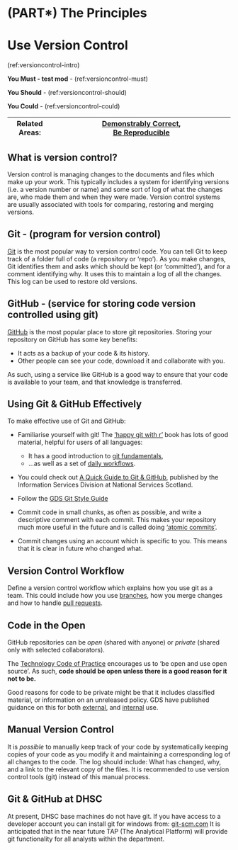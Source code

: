 # (PART\*) The Principles {-}
# Use Version Control {#version_control}

(ref:versioncontrol-intro)

**You Must - test mod** - (ref:versioncontrol-must) 

**You Should** - (ref:versioncontrol-should)

**You Could** - (ref:versioncontrol-could)

|Related Areas: 	| [Demonstrably Correct](#demonstrably_correct), <br> [Be Reproducible](#reproducible) |
|---------------	|------------------------------------------------------------|

## What is version control? {#what_is_vc}
Version control is managing changes to the documents and files which make up your work. 
This typically includes a system for identifying versions (i.e. a version number or name) 
and some sort of log of what the changes are, who made them and when they were made.
Version control systems are usually associated with tools for comparing, restoring and merging versions.

## Git - (program for version control) {#git}
[Git](https://en.wikipedia.org/wiki/Git) is the most popular way to version control code. You can tell Git to keep track of a folder full of code (a repository or 'repo'). As you make changes, Git identifies them and asks which should be kept (or 'committed'), and for a comment identifying why. It uses this to maintain a log of all the changes. This log can be used to restore old versions.

## GitHub - (service for storing code version controlled using git) {#github}
[GitHub](https://github.com/) is the most popular place to store git repositories. Storing your repository on GitHub has some key benefits:

* It acts as a backup of your code & its history.
* Other people can see your code, download it and collaborate with you.

As such, using a service like GitHub is a good way to ensure that your code is available to your team, and that knowledge is transferred.

## Using Git & GitHub Effectively {#effective_vc}
To make effective use of Git and GitHub:

* Familiarise yourself with git! The ['happy git with r'](https://happygitwithr.com/) book has lots of good material, helpful for users of all languages: 

    * It has a good introduction to [git fundamentals](https://happygitwithr.com/git-intro.html), 
    * ...as well as a set of [daily workflows](https://happygitwithr.com/workflows-intro.html). 
    
* You could check out [A Quick Guide to Git & GitHub](https://nhs-nss-transforming-publications.github.io/git-guide/), published by the  Information Services Division at National Services Scotland.
  

* Follow the [GDS Git Style Guide](https://gds-way.cloudapps.digital/standards/git.html)

* Commit code in small chunks, as often as possible, and write a descriptive comment with each commit. This makes your repository much more useful in the future and is called doing ['atomic commits'](https://seesparkbox.com/foundry/atomic_commits_with_git).

* Commit changes using an account which is specific to you. This means that it is clear in future who changed what.

## Version Control Workflow {#workflow_vc}
Define a version control workflow which explains how you use git as a team. This could include how you use [branches](https://git-scm.com/book/en/v2/Git-Branching-Branches-in-a-Nutshell), how you merge changes and how to handle [pull requests](https://help.github.com/en/articles/about-pull-requests).


## Code in the Open
GitHub repositories can be *open* (shared with anyone) or *private* (shared only with selected collaborators).

The [Technology Code of Practice](https://www.gov.uk/government/publications/technology-code-of-practice/technology-code-of-practice#be-open-and-use-open-source) encourages us to 'be open and use open source'. As such, **code should be open unless there is a good reason for it not to be.**

Good reasons for code to be private might be that it includes classified material, or information on an unreleased policy. GDS have published guidance on this for both [external](https://www.gov.uk/government/publications/open-source-guidance/when-code-should-be-open-or-closed), and [internal](https://gds-way.cloudapps.digital/standards/publish-opensource-code.html) use.

## Manual Version Control
It is *possible* to manually keep track of your code by systematically keeping copies of your code as you modify it and maintaining a corresponding log of all changes to the code. The log should include: What has changed, why, and a link to the relevant copy of the files. It is recommended to use version control tools (git) instead of this manual process.

## Git & GitHub at DHSC
At present, DHSC base machines do not have git. 
If you have access to a developer account you can install git for windows from: [git-scm.com](https://git-scm.com/download/win)
It is anticipated that in the near future TAP (The Analytical Platform) will provide git functionality for all analysts within the department.
